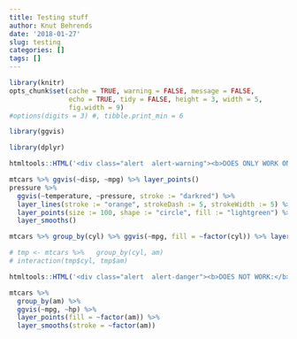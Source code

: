 ```yaml
---
title: Testing stuff
author: Knut Behrends
date: '2018-01-27'
slug: testing
categories: []
tags: []
---
```

```r
library(knitr)
opts_chunk$set(cache = TRUE, warning = FALSE, message = FALSE,
               echo = TRUE, tidy = FALSE, height = 3, width = 5,
               fig.width = 9)
#options(digits = 3) #, tibble.print_min = 6

```

```r
library(ggvis)

library(dplyr)

htmltools::HTML('<div class="alert  alert-warning"><b>DOES ONLY WORK ON CHROME:</b></div>')
``` 


```r
mtcars %>% ggvis(~disp, ~mpg) %>% layer_points()
pressure %>%
  ggvis(~temperature, ~pressure, stroke := "darkred") %>%
  layer_lines(stroke := "orange", strokeDash := 5, strokeWidth := 5) %>%
  layer_points(size := 100, shape := "circle", fill := "lightgreen") %>%
  layer_smooths()
```

```r
mtcars %>% group_by(cyl) %>% ggvis(~mpg, fill = ~factor(cyl)) %>% layer_densities()

# tmp <- mtcars %>%   group_by(cyl, am) 
# interaction(tmp$cyl, tmp$am)

```

```r
htmltools::HTML('<div class="alert  alert-danger"><b>DOES NOT WORK:</b></div>')
``` 


```r
mtcars %>%
  group_by(am) %>%
  ggvis(~mpg, ~hp) %>%
  layer_points(fill = ~factor(am)) %>%
  layer_smooths(stroke = ~factor(am))         
```

